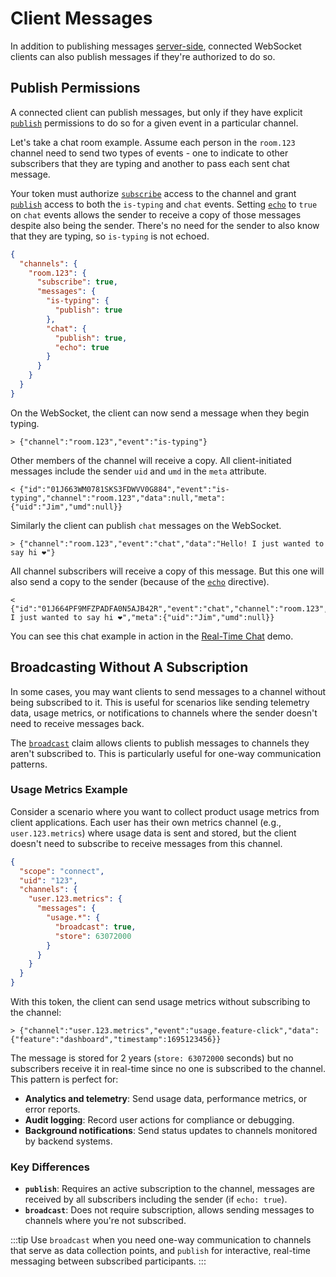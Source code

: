 # Client Messages

In addition to publishing messages [server-side](../server-api/publish-messages.mdx), connected WebSocket clients can also publish messages if they're authorized to do so.

## Publish Permissions

A connected client can publish messages, but only if they have explicit [`publish`](../connections/claims.mdx#channels.messages.publish) permissions to do so for a given event in a particular channel.

Let's take a chat room example. Assume each person in the `room.123` channel need to send two types of events - one to indicate to other subscribers that they are typing and another to pass each sent chat message.

Your token must authorize [`subscribe`](../connections/claims.mdx#channels.subscribe) access to the channel and grant [`publish`](../connections/claims.mdx#channels.messages.publish) access to both the `is-typing` and `chat` events. Setting [`echo`](../connections/claims.mdx#channels.messages.echo) to `true` on `chat` events allows the sender to receive a copy of those messages despite also being the sender. There's no need for the sender to also know that they are typing, so `is-typing` is not echoed.

```json
{
  "channels": {
    "room.123": {
      "subscribe": true,
      "messages": {
        "is-typing": {
          "publish": true
        },
        "chat": {
          "publish": true,
          "echo": true
        }
      }
    }
  }
}
```

On the WebSocket, the client can now send a message when they begin typing.

```
> {"channel":"room.123","event":"is-typing"}
```

Other members of the channel will receive a copy. All client-initiated messages include the sender `uid` and `umd` in the `meta` attribute.

```
< {"id":"01J663WM0781SKS3FDWVV0G884","event":"is-typing","channel":"room.123","data":null,"meta":{"uid":"Jim","umd":null}}
```

Similarly the client can publish `chat` messages on the WebSocket.

```
> {"channel":"room.123","event":"chat","data":"Hello! I just wanted to say hi ❤️"}
```

All channel subscribers will receive a copy of this message. But this one will also send a copy to the sender (because of the [`echo`](../connections/claims.mdx#channels.messages.echo) directive).

```
< {"id":"01J664PF9MFZPADFA0N5AJB42R","event":"chat","channel":"room.123","data":"Hello! I just wanted to say hi ❤️","meta":{"uid":"Jim","umd":null}}
```

You can see this chat example in action in the [Real-Time Chat](/examples/real-time-chat/) demo.

## Broadcasting Without A Subscription

In some cases, you may want clients to send messages to a channel without being subscribed to it. This is useful for scenarios like sending telemetry data, usage metrics, or notifications to channels where the sender doesn't need to receive messages back.

The [`broadcast`](../connections/claims.mdx#channels.messages.broadcast) claim allows clients to publish messages to channels they aren't subscribed to. This is particularly useful for one-way communication patterns.

### Usage Metrics Example

Consider a scenario where you want to collect product usage metrics from client applications. Each user has their own metrics channel (e.g., `user.123.metrics`) where usage data is sent and stored, but the client doesn't need to subscribe to receive messages from this channel.

```json
{
  "scope": "connect",
  "uid": "123",
  "channels": {
    "user.123.metrics": {
      "messages": {
        "usage.*": {
          "broadcast": true,
          "store": 63072000
        }
      }
    }
  }
}
```

With this token, the client can send usage metrics without subscribing to the channel:

```
> {"channel":"user.123.metrics","event":"usage.feature-click","data":{"feature":"dashboard","timestamp":1695123456}}
```

The message is stored for 2 years (`store: 63072000` seconds) but no subscribers receive it in real-time since no one is subscribed to the channel. This pattern is perfect for:

- **Analytics and telemetry**: Send usage data, performance metrics, or error reports.
- **Audit logging**: Record user actions for compliance or debugging.
- **Background notifications**: Send status updates to channels monitored by backend systems.

### Key Differences

- **`publish`**: Requires an active subscription to the channel, messages are received by all subscribers including the sender (if `echo: true`).
- **`broadcast`**: Does not require subscription, allows sending messages to channels where you're not subscribed.

:::tip
Use `broadcast` when you need one-way communication to channels that serve as data collection points, and `publish` for interactive, real-time messaging between subscribed participants.
:::
